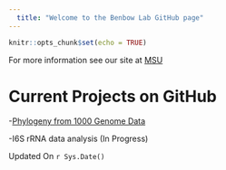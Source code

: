 ---
  title: "Welcome to the Benbow Lab GitHub page"
---
  
  ```{r setup, include=FALSE}
knitr::opts_chunk$set(echo = TRUE)
```



For more information see our site at [MSU](http://www.benbowlab.ent.msu.edu/index.html)


# Current Projects on GitHub
-[Phylogeny from 1000 Genome Data](https://benbowlab.github.io/Benin-NGS/)

-I6S rRNA data analysis (In Progress)


Updated On  `r Sys.Date()`
